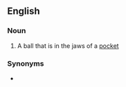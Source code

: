 ==English==

===Noun===
{{en-noun}}

# {{lb|en|sports|billiards|snooker|pool}} A ball that is in the jaws of a [[pocket]]

===Synonyms===
* {{l|en|sitter}}